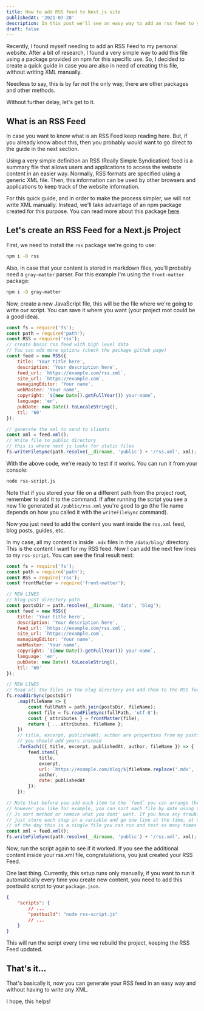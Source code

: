 ```yaml
---
title: How to add RSS feed to Next.js site
publishedAt: '2021-07-28'
description: In this post we'll see an easy way to add an rss feed to your Next.Js website without writing XML
draft: false
---
```


Recently, I found myself needing to add an RSS Feed to my personal website. After a bit of research, I found a very simple way to add this file using a package provided on npm for this specific use. So, I decided to create a quick guide in case you are also in need of creating this file, without writing XML manually.

Needless to say, this is by far not the only way, there are other packages and other methods.

Without further delay, let's get to it.

## What is an RSS Feed

In case you want to know what is an RSS Feed keep reading here. But, if you already know about this, then you probably would want to go direct to the guide in the next section.

Using a very simple definition an RSS (Really Simple Syndication) feed is a summary file that allows users and applications to access the website content in an easier way. Normally, RSS formats are specified using a generic XML file. Then, this information can be used by other browsers and applications to keep track of the website information.

For this quick guide, and in order to make the process simpler, we will not write XML manually. Instead, we'll take advantage of an npm package created for this purpose. You can read more about this package [here](https://github.com/dylang/node-rss).

## Let's create an RSS Feed for a Next.js Project

First, we need to install the `rss` package we're going to use:

```bash
npm i -D rss
```

Also, in case that your content is stored in markdown files, you'll probably need a `gray-matter` parser. For this example I'm using the `front-matter` package:

```bash
npm i -D gray-matter
```

Now, create a new JavaScript file, this will be the file where we're going to write our script. You can save it where you want (your project root could be a good idea).

```js
const fs = require('fs');
const path = require('path');
const RSS = require('rss');
// create basic rss feed with high level data
// You can add more options (check the package github page)
const feed = new RSS({
    title: 'Your title here',
    description: 'Your description here',
    feed_url: `https://example.com/rss.xml`,
    site_url: `https://example.com`,
    managingEditor: 'Your name',
    webMaster: 'Your name',
    copyright: `${new Date().getFullYear()} your-name`,
    language: 'en',
    pubDate: new Date().toLocaleString(),
    ttl: '60'
});

// generate the xml to send to clients
const xml = feed.xml();
// Write file to public directory
// this is where next js looks for static files
fs.writeFileSync(path.resolve(__dirname, 'public') + '/rss.xml', xml);
```

With the above code, we're ready to test if it works. You can run it from your console:

```bash
node rss-script.js
```

Note that if you stored your file on a different path from the project root, remember to add it to the command.
If after running the script you see a new file generated at `/public/rss.xml` you're good to go (the file name depends on how you called it with the `writeFileSync` command).

Now you just need to add the content you want inside the `rss.xml` feed, blog posts, guides, etc.

In my case, all my content is inside `.mdx` files in the `/data/blog/` directory. This is the content I want for my RSS feed. Now I can add the next few lines to my `rss-script`. You can see the final result next:

```js
const fs = require('fs');
const path = require('path');
const RSS = require('rss');
const frontMatter = require('front-matter');

// NEW LINES
// blog post directory path
const postsDir = path.resolve(__dirname, 'data', 'blog');
const feed = new RSS({
    title: 'Your title here',
    description: 'Your description here',
    feed_url: `https://example.com/rss.xml`,
    site_url: `https://example.com`,
    managingEditor: 'Your name',
    webMaster: 'Your name',
    copyright: `${new Date().getFullYear()} your-name`,
    language: 'en',
    pubDate: new Date().toLocaleString(),
    ttl: '60'
});

// NEW LINES
// Read all the files in the blog directory and add them to the RSS feed
fs.readdirSync(postsDir)
    .map(fileName => {
        const fullPath = path.join(postsDir, fileName);
        const file = fs.readFileSync(fullPath, 'utf-8');
        const { attributes } = frontMatter(file);
        return { ...attributes, fileName };
    })
    // title, excerpt, publishedAt, author are properties from my posts metadata
    // you should add yours instead
    .forEach(({ title, excerpt, publishedAt, author, fileName }) => {
        feed.item({
            title,
            excerpt,
            url: `https://example.com/blog/${fileName.replace('.mdx', '')}`,
            author,
            date: publishedAt
        });
    });

// Note that before you add each item to the `feed` you can arrange them
// however you like for example, you can sort each file by date using the
// Js sort method or remove what you dont' want. If you have any trouble,
// just store each step in a variable and go one line at the time, at the end
// of the day this is a single file you can run and test as many times as you want.
const xml = feed.xml();
fs.writeFileSync(path.resolve(__dirname, 'public') + '/rss.xml', xml);
```

Now, run the script again to see if it worked. If you see the additional content inside your rss.xml file, congratulations, you just created your RSS Feed.

One last thing. Currently, this setup runs only manually, if you want to run it automatically every time you create new content, you need to add this postbuild script to your `package.json`.

```json
{
    "scripts": {
        // ...
        "postbuild": "node rss-script.js"
        // ...
    }
}
```

This will run the script every time we rebuild the project, keeping the RSS Feed updated.

## That's it...

That's basically it, now you can generate your RSS feed in an easy way and without having to write any XML.

I hope, this helps!

